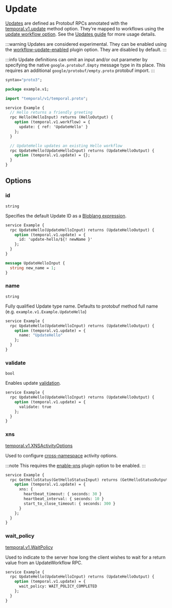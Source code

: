 
# Update

[Updates](https://docs.temporal.io/workflows#update) are defined as Protobuf RPCs annotated with the [temporal.v1.update](https://buf.build/cludden/protoc-gen-go-temporal/docs/main:temporal.v1#temporal.v1.UpdateOptions) method option. They're mapped to workflows using the [update workflow option](/docs/configuration/workflow#update). See the [Updates guide](/docs/guides/queries) for more usage details.

:::warning
Updates are considered experimental. They can be enabled using the [workflow-update-enabled](/docs/configuration/plugin#options) plugin option. They are disabled by default.
:::

:::info
Update definitions can omit an input and/or out parameter by specifying the native `google.protobuf.Empty` message type in its place. This requires an additional `google/protobuf/empty.proto` protobuf import.
:::

```protobuf title="example.proto"
syntax="proto3";

package example.v1;

import "temporal/v1/temporal.proto";

service Example {
  // Hello returns a friendly greeting
  rpc Hello(HelloInput) returns (HelloOutput) {
    option (temporal.v1.workflow) = {
      update: { ref: 'UpdateHello' }
    };
  }

  // UpdateHello updates an existing Hello workflow
  rpc UpdateHello(UpdateHelloInput) returns (UpdateHelloOutput) {
    option (temporal.v1.update) = {};
  }
}
```

## Options

### id

`string`

Specifies the default Update ID as a [Bloblang expression](/docs/guides/bloblang).

```protobuf
service Example {
  rpc UpdateHello(UpdateHelloInput) returns (UpdateHelloOutput) {
    option (temporal.v1.update) = {
      id: 'update-hello/${! newName }'
    };
  }
}

message UpdateHelloInput {
  string new_name = 1;
}
```

### name

`string`

Fully qualified Update type name. Defaults to protobuf method full name (e.g. `example.v1.Example.UpdateHello`)

```protobuf
service Example {
  rpc UpdateHello(UpdateHelloInput) returns (UpdateHelloOutput) {
    option (temporal.v1.update) = {
      name: "UpdateHello"
    };
  }
}
```

### validate

`bool`

Enables update [validation](https://docs.temporal.io/workflows#update).

```protobuf
service Example {
  rpc UpdateHello(UpdateHelloInput) returns (UpdateHelloOutput) {
    option (temporal.v1.update) = {
      validate: true
    };
  }
}
```

### xns

[temporal.v1.XNSActivityOptions](https://buf.build/cludden/protoc-gen-go-temporal/docs/main:temporal.v1#temporal.v1.XNSActivityOptions)

Used to configure [cross-namespace](/docs/guides/xns) activity options.

:::note
This requires the [enable-xns](/docs/configuration/plugin) plugin option to be enabled.
:::

```protobuf
service Example {
  rpc GetHelloStatus(GetHelloStatusInput) returns (GetHelloStatusOutput) {
    option (temporal.v1.update) = {
      xns: {
        heartbeat_timeout: { seconds: 30 }
        heartbeat_interval: { seconds: 10 }
        start_to_close_timeout: { seconds: 300 }
      }
    };
  }
}
```

### wait_policy

[temporal.v1.WaitPolicy](https://buf.build/cludden/protoc-gen-go-temporal/docs/main:temporal.v1#temporal.v1.WaitPolicy)

Used to indicate to the server how long the client wishes to wait for a return value from an UpdateWorkflow RPC.

```protobuf
service Example {
  rpc UpdateHello(UpdateHelloInput) returns (UpdateHelloOutput) {
    option (temporal.v1.update) = {
      wait_policy: WAIT_POLICY_COMPLETED
    };
  }
}
```
